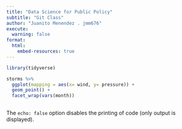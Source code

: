 ```yaml
---
title: "Data Science for Public Policy"
subtitle: "Git Class"
author: "Juanito Menendez . jmm676"
execute:
  warning: false
format:
  html:
    embed-resources: true
---
```


```r
library(tidyverse)
```

```r
storms %>%
  ggplot(mapping = aes(x= wind, y= pressure)) + 
  geom_point() + 
  facet_wrap(vars(month))
  
```

The `echo: false` option disables the printing of code (only output is displayed).
